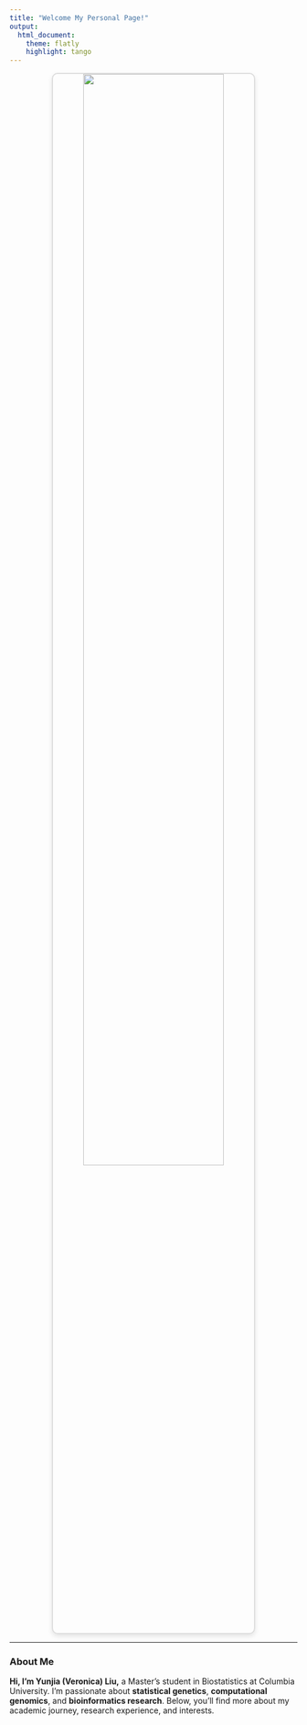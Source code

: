 ```yaml
---
title: "Welcome My Personal Page!"
output: 
  html_document:
    theme: flatly
    highlight: tango
---
```


<div style="text-align: center;">
  <img src="image/IMG_1589.JPG" style="width:70%; border: 2px solid #ddd; border-radius: 10px; box-shadow: 0px 4px 8px rgba(0, 0, 0, 0.1);">
</div>

---
### About Me

**Hi, I'm Yunjia (Veronica) Liu,** a Master’s student in Biostatistics at Columbia University. I'm passionate about **statistical genetics**, **computational genomics**, and **bioinformatics research**. Below, you’ll find more about my academic journey, research experience, and interests.

